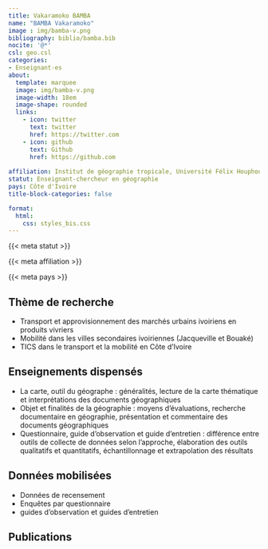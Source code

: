 ```yaml
---
title: Vakaramoko BAMBA
name: "BAMBA Vakaramoko"
image : img/bamba-v.png
bibliography: biblio/bamba.bib
nocite: '@*'
csl: geo.csl
categories: 
- Enseignant·es
about:
  template: marquee
  image: img/bamba-v.png
  image-width: 18em
  image-shape: rounded
  links:
    - icon: twitter
      text: twitter
      href: https://twitter.com
    - icon: github
      text: Github
      href: https://github.com
      
affiliation: Institut de géographie tropicale, Université Félix Houphouet Boigny Cocody-Abidjan
statut: Enseignant-chercheur en géographie
pays: Côte d'Ivoire
title-block-categories: false

format:
  html: 
    css: styles_bis.css
---
```


::: {#profil}
::: {#statut}
{{< meta statut >}}
:::

::: {#affiliation}
{{< meta affiliation >}}
:::

::: {#pays}
<i class="bi bi-globe2"></i> {{< meta pays >}}\
:::
:::

## <i class="bi bi-ui-checks-grid"></i> Thème de recherche

::: {#liste}
-   Transport et approvisionnement des marchés urbains ivoiriens en produits vivriers
-   Mobilité dans les villes secondaires ivoiriennes (Jacqueville et Bouaké)
-   TICS dans le transport et la mobilité en Côte d'Ivoire
:::

## <i class="bi bi-person-video3"></i> Enseignements dispensés

<div>

-   La carte, outil du géographe : généralités, lecture de la carte thématique et interprétations des documents géographiques
-   Objet et finalités de la géographie : moyens d'évaluations, recherche documentaire en géographie, présentation et commentaire des documents géographiques
-   Questionnaire, guide d'observation et guide d'entretien : différence entre outils de collecte de données selon l'approche, élaboration des outils qualitatifs et quantitatifs, échantillonnage et extrapolation des résultats

</div>

## <i class="bi bi-clipboard-data"></i> Données mobilisées

-   Données de recensement
-   Enquêtes par questionnaire
-   guides d'observation et guides d'entretien

## <i class="bi bi-file-earmark-text"></i> Publications

::: {#refs}
:::
